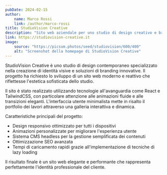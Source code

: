 ```yaml
---
pubDate: 2024-02-15
author:
    name: Marco Rossi
    link: /author/marco-rossi
title: StudioVision Creative
description: "Sito web aziendale per uno studio di design creativo e branding"
link: https://studiovision-creative.it
image:
    source: "https://picsum.photos/seed/studiovision/600/400"
    alt: "Screenshot della homepage di StudioVision Creative"
---
```


StudioVision Creative è uno studio di design contemporaneo specializzato nella creazione di identità visive e soluzioni di branding innovative. Il progetto ha richiesto lo sviluppo di un sito web moderno e reattivo che riflettesse l'estetica sofisticata dello studio.

Il sito è stato realizzato utilizzando tecnologie all'avanguardia come React e TailwindCSS, con particolare attenzione alle animazioni fluide e alle transizioni eleganti. L'interfaccia utente minimalista mette in risalto il portfolio dei lavori attraverso una galleria interattiva e dinamica.

Caratteristiche principali del progetto:
- Design responsivo ottimizzato per tutti i dispositivi
- Animazioni personalizzate per migliorare l'esperienza utente
- Sistema CMS headless per la gestione semplificata dei contenuti
- Ottimizzazione SEO avanzata
- Tempi di caricamento rapidi grazie all'implementazione di tecniche di lazy loading

Il risultato finale è un sito web elegante e performante che rappresenta perfettamente l'identità professionale del cliente.
